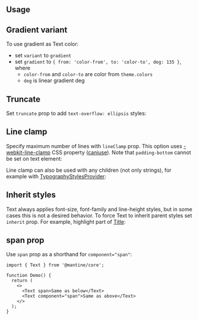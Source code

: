 

## Usage

<Demo data={TextDemos.usage} />

## Gradient variant

To use gradient as Text color:

- set `variant` to `gradient`
- set `gradient` to `{ from: 'color-from', to: 'color-to', deg: 135 }`, where
  - `color-from` and `color-to` are color from `theme.colors`
  - `deg` is linear gradient deg

<Demo data={TextDemos.gradient} />

## Truncate

Set `truncate` prop to add `text-overflow: ellipsis` styles:

<Demo data={TextDemos.truncate} />

## Line clamp

Specify maximum number of lines with `lineClamp` prop. This option uses [-webkit-line-clamp](https://developer.mozilla.org/en-US/docs/Web/CSS/-webkit-line-clamp)
CSS property ([caniuse](https://caniuse.com/css-line-clamp)). Note that `padding-bottom` cannot be set on text element:

<Demo data={TextDemos.linesConfigurator} />

Line clamp can also be used with any children (not only strings), for example with [TypographyStylesProvider](/core/typography-styles-provider/):

<Demo data={TextDemos.lineClamp} />

## Inherit styles

Text always applies font-size, font-family and line-height styles,
but in some cases this is not a desired behavior. To force Text to inherit parent
styles set `inherit` prop. For example, highlight part of [Title](/core/title/):

<Demo data={TextDemos.inherit} />

<Polymorphic defaultElement="p" changeToElement="a" component="Text" />

## span prop

Use `span` prop as a shorthand for `component="span"`:

```tsx
import { Text } from '@mantine/core';

function Demo() {
  return (
    <>
      <Text span>Same as below</Text>
      <Text component="span">Same as above</Text>
    </>
  );
}
```
